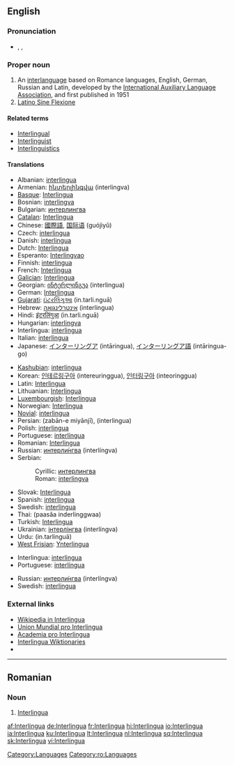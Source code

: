 {{also|interlingua}}
==English==
{{wikipedia}}
{{interwiktionary|code=ia}}

===Pronunciation===
* {{enPR|ĭn'tə(r)lĭng"wə}}, {{IPA|/ˈɪntə(r)ˌlɪŋgwə/}}, {{SAMPA|/"Int@(r)%lINgw@/}}

===Proper noun===
{{en-proper noun}}

# An [[interlanguage]] based on Romance languages, English, German, Russian and Latin, developed by the [[International Auxiliary Language Association]], and first published in 1951
# [[Latino Sine Flexione]]

====Related terms====

* [[Interlingual]]
* [[Interlinguist]]
* [[Interlinguistics]]

====Translations====
{{trans-top|interlanguage based on Romance languages}}
* Albanian: [[interlingua]]
* Armenian: [[ինտերլինգվա]] (interlingva)
* [[Basque]]: [[Interlingua#Basque|Interlingua]]
* Bosnian: [[interlingva]] {{m}}
* Bulgarian: [[интерлингва#Bulgarian|интерлингва]]
* [[Catalan]]: [[Interlingua#Catalan|Interlingua]] {{f}}
* Chinese: [[國際語]], [[国际语]] (guójìyǔ)
* Czech: [[interlingua]]
* Danish: [[interlingua]]
* Dutch: [[Interlingua#Dutch|Interlingua]]
* Esperanto: [[Interlingvao]]
* Finnish: [[interlingua]]
* French: [[Interlingua#French|Interlingua]]
* [[Galician]]: [[Interlingua#Galician|Interlingua]]
* Georgian: [[ინტერლინგუა]] (interlingua)
* German: [[Interlingua#German|Interlingua]]
* [[Gujarati]]: [[ઇંટરલિંગુઆ]] (in.tarli.nguā)
* Hebrew: [[אינטרלינגואה]] (interlingua) {{f}}
* Hindi: [[इंटरलिंगुआ]] (in.tarli.nguā)
* Hungarian: [[interlingva]]
* Interlingua: [[interlingua]]
* Italian: [[interlingua]]
* Japanese: [[インターリングア]] (intāringua), [[インターリングア語]] (intāringua-go)
{{trans-mid}}
* [[Kashubian]]: [[interlingua]]
* Korean: [[인테르링구아]] (intereuringgua), [[인터링구아]] (inteoringgua)
* Latin: [[Interlingua#Latin|Interlingua]]
* Lithuanian: [[Interlingua#Lithuanian|Interlingua]]
* [[Luxembourgish]]: [[Interlingua#Luxembourgish|Interlingua]]
* Norwegian: [[Interlingua#Norwegian|Interlingua]]
* [[Novial]]: [[interlingua]]
* Persian: {{fa-Arab|[[زبان میانجی]]}} (zabān-e miyānjī), {{fa-Arab|[[اینترلینگوا]]}} (interlingua)
* Polish: [[interlingua]] {{f}}
* Portuguese: [[interlíngua]] {{f}}
* Romanian: [[Interlingua#Romanian|Interlingua]]
* Russian: [[интерлингва|интерли́нгва]] {{f}} (interlíngva)
* Serbian:
*: Cyrillic: [[интерлингва]] {{m}}
*: Roman: [[interlingva]] {{m}}
* Slovak: [[Interlingua#Slovak|Interlingua]]
* Spanish: [[interlingua]] {{f}}
* Swedish: [[interlingua]]
* Thai: {{Thai|[[ภาษาอินเตอร์ลิงกวา]]}} (paasăa inderlinggwaa)
* Turkish: [[Interlingua#Turkish|Interlingua]]
* Ukrainian: [[інтерлінгва]] (interlíngva) {{f}}
* Urdu: {{ur-Arab|[[انٹرلنگوا]]}} (in.tarlinguā)
* [[West Frisian]]: [[Ynterlingua]]
{{trans-bottom}}

{{trans-top|Latino Sine Flexione}}
* Interlingua: [[interlingua]]
* Portuguese: [[interlíngua]] {{f}}
{{trans-mid}}
* Russian: [[интерлингва|интерли́нгва]] (interlíngva) {{f}}
* Swedish: [[interlingua]]
{{trans-bottom}}

===External links===
* [http://ia.wikipedia.org Wikipedia in Interlingua]
* [http://www.interlingua.com Union Mundial pro Interlingua]
* [http://www.yahoogroups.com/group/academiaprointerlingua/ Academia pro Interlingua]
* [http://ia.wiktionary.org/wiki/Frontispicio Interlingua Wiktionaries]
* {{ISO 639|link=Ethnologue|1code=ia|code=ina}}

[[Category:Languages]]

----

==Romanian==

===Noun===
{{infl|ro|proper noun|gender=f}}

# [[#English|Interlingua]]

[[Category:ro:Languages]]

[[af:Interlingua]]
[[de:Interlingua]]
[[fr:Interlingua]]
[[hi:Interlingua]]
[[io:Interlingua]]
[[ia:Interlingua]]
[[ku:Interlingua]]
[[lt:Interlingua]]
[[nl:Interlingua]]
[[sq:Interlingua]]
[[sk:Interlingua]]
[[vi:Interlingua]]